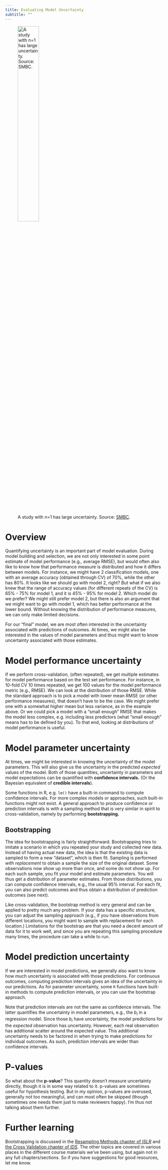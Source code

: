 ```yaml
---
title: Evaluating Model Uncertainty
subtitle: ""
---
```


![A study with n=1 has large uncertainty. Source: [SMBC](https://www.smbc-comics.com/comic/2014-09-17/).](../../media/smbc-sample-size.png){width="40%" fig-alt="A cartoon from the webcomic 'Saturday Morning Breakfast Cereal.' The comic shows a man with round glasses sitting in an armchair next to a small girl. He is holding a book, and saying 'After nineteen additional trials, of course, the results were shown to be anomalous.' The caption reads The Tortoise And The Hare is actually a fable about small sample sizes."}

# Overview

Quantifying uncertainty is an important part of model evaluation. During model building and selection, we are not only interested in some point estimate of model performance (e.g., average RMSE), but would often also like to know how that performance measure is distributed and how it differs between models. For instance, we might have 2 classification models, one with an average accuracy (obtained through CV) of 70%, while the other has 80%. It looks like we should go with model 2, right? But what if we also knew that the range of accuracy values (for different repeats of the CV) is 65% - 75% for model 1, and it is 45% - 95% for model 2. Which model do we prefer? We might still prefer model 2, but there is also an argument that we might want to go with model 1, which has better performance at the lower bound. Without knowing the distribution of performance measures, we can only make limited decisions.

For our "final" model, we are most often interested in the uncertainty associated with predictions of outcomes. At times, we might also be interested in the values of model parameters and thus might want to know uncertainty associated with those estimates.

# Model performance uncertainty

If we perform cross-validation, (often repeated), we get multiple estimates for model performance based on the test set performance. For instance, in 10-fold CV 10 times repeated, we get 100 values for the model performance metric (e.g., RMSE). We can look at the distribution of those RMSE. While the standard approach is to pick a model with lower mean RMSE (or other performance measures), that doesn't have to be the case. We might prefer one with a somewhat higher mean but less variance, as in the example above. Or we could pick a model with a "small enough" RMSE that makes the model less complex, e.g. including less predictors (what "small enough" means has to be defined by you). To that end, looking at distributions of model performance is useful.

# Model parameter uncertainty

At times, we might be interested in knowing the uncertainty of the model parameters. This will also give us the uncertainty in the predicted *expected* values of the model. Both of those quantities, uncertainty in parameters and model expectations can be quantified with **confidence intervals.** (Or the Bayesian equivalent of **credible intervals**).

Some functions in R, e.g. `lm()` have a built-in command to compute confidence intervals. For more complex models or approaches, such built-in functions might not exist. A general approach to produce confidence or prediction intervals is with a sampling method that is very similar in spirit to cross-validation, namely by performing **bootstrapping.**

## Bootstrapping

The idea for bootstrapping is fairly straightforward. Bootstrapping tries to imitate a scenario in which you repeated your study and collected new data. Instead of having actual new data, the idea is that the existing data is sampled to form a new "dataset", which is then fit. Sampling is performed *with replacement* to obtain a sample the size of the original dataset. Some observations now show up more than once, and some do not show up. For each such sample, you fit your model and estimate parameters. You will thus get a distribution of parameter estimates. From those distributions, you can compute confidence intervals, e.g., the usual 95% interval. For each fit, you can also predict outcomes and thus obtain a distribution of prediction outcomes (see next).

Like cross-validation, the bootstrap method is very general and can be applied to pretty much any problem. If your data has a specific structure, you can adjust the sampling approach (e.g., if you have observations from different locations, you might want to sample with replacement for each location.) Limitations for the bootstrap are that you need a decent amount of data for it to work well, and since you are repeating this sampling procedure many times, the procedure can take a while to run.

# Model prediction uncertainty

If we are interested in model predictions, we generally also want to know how much uncertainty is associated with those predictions. For continuous outcomes, computing prediction intervals gives an idea of the uncertainty in our predictions. As for parameter uncertainty, some `R` functions have built-in methods to compute prediction intervals, or you can use the bootstrap approach.

Note that prediction intervals are not the same as confidence intervals. The latter quantifies the uncertainty in model parameters, e.g., the *b~i~* in a regression model. Since those *b~i~* have uncertainty, the model predictions for the *expected* observation has uncertainty. However, each real observation has additional scatter around the expected value. This additional uncertainty needs to be factored in when trying to make predictions for individual outcomes. As such, prediction intervals are wider than confidence intervals.

# P-values

So what about the **p-value**? This quantity doesn't measure uncertainty directly, though it is in some way related to it. p-values are sometimes useful for hypothesis testing. But in my opinion, p-values are overused, generally not too meaningful, and can most often be skipped (though sometimes one needs them just to make reviewers happy). I'm thus not talking about them further.

# Further learning

Bootstrapping is discussed in the [Resampling Methods chapter of *ISLR*](https://statlearning.com/) and [the Cross Validation chapter of *IDS*](https://rafalab.github.io/dsbook/cross-validation.html). The other topics are covered in various places in the different course materials we've been using, but again not in any full chapters/sections. So if you have suggestions for good resources, let me know.

